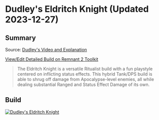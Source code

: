 
# Dudley's Eldritch Knight (Updated 2023-12-27)

## Summary

Source: [Dudley's Video and Explanation](https://www.youtube.com/watch?v=PZkI67H8wws)

[View/Edit Detailed Build on Remnant 2 Toolkit](https://www.remnant2toolkit.com/builder?name=Dudley%27s+Eldritch+Knight&archtype=1q7z9d%2Cwm2xsy&skill=amqa83%2Cwyw9r4&helm=ce8izt&torso=ioksvz&legs=b48zw1&gloves=80xuqr&relic=thgp2z&amulet=2e2hh5&trait=dj8zx4%3B10%2Csd2hry%3B10%2Cv1uiyd%3B10%2Cosj7se%3B10%2Cpbak5a%3B10%2Cysp1wu%3B10%2Co6mx2t%3B10%2C6kxk5x%3B10%2Cpb5neu%3B10%2Cx9umnf%3B10%2C2vgobq%3B7%2Cp4b2v6%3B2%2Cwgzz0q%3B1&ring=ez6z8b%2Cazy0pj%2Ccpxk1d%2Cpqd4vp&concoction=p0ru94&weapon=3r9jm7%2C5gl3la%2Cid5pbt&relicfragment=j87rzn%2Cerp2mp%2Cdp184t&mutator=b07g02%2Cf32skd%2C7eodps&mod=hr3g7o%2C38rncx%2Cd3q99g&consumable=m1gznf%2Cal8yob%2Ckfwizc)

> The Eldritch Knight is a versatile Ritualist build with a fun playstyle centered on inflicting status effects. This hybrid Tank/DPS build is able to shrug off damage from Apocalypse-level enemies, all while dealing substantial Ranged and Status Effect Damage of its own.

## Build

[![Dudley's Eldritch Knight](https://d2sqltdcj8czo5.cloudfront.net/featured-builds/dudleys_eldritch_knight.png)](https://www.remnant2toolkit.com/builder?name=Dudley%27s+Eldritch+Knight&archtype=1q7z9d%2Cwm2xsy&skill=amqa83%2Cwyw9r4&helm=ce8izt&torso=ioksvz&legs=b48zw1&gloves=80xuqr&relic=thgp2z&amulet=2e2hh5&trait=dj8zx4%3B10%2Csd2hry%3B10%2Cv1uiyd%3B10%2Cosj7se%3B10%2Cpbak5a%3B10%2Cysp1wu%3B10%2Co6mx2t%3B10%2C6kxk5x%3B10%2Cpb5neu%3B10%2Cx9umnf%3B10%2C2vgobq%3B7%2Cp4b2v6%3B2%2Cwgzz0q%3B1&ring=ez6z8b%2Cazy0pj%2Ccpxk1d%2Cpqd4vp&concoction=p0ru94&weapon=3r9jm7%2C5gl3la%2Cid5pbt&relicfragment=j87rzn%2Cerp2mp%2Cdp184t&mutator=b07g02%2Cf32skd%2C7eodps&mod=hr3g7o%2C38rncx%2Cd3q99g&consumable=m1gznf%2Cal8yob%2Ckfwizc)
